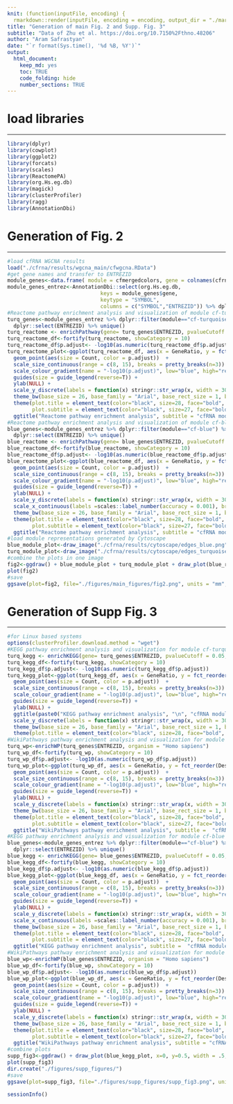 ```yaml
---
knit: (function(inputFile, encoding) {
  rmarkdown::render(inputFile, encoding = encoding, output_dir = "./markdown_results") })
title: "Generation of main Fig. 2 and Supp. Fig. 3"
subtitle: "Data of Zhu et al. https://doi.org/10.7150%2Fthno.48206"
author: "Aram Safrastyan"
date: "`r format(Sys.time(), '%d %B, %Y')`"
output:
  html_document: 
    keep_md: yes
    toc: TRUE
    code_folding: hide
    number_sections: TRUE
---
```


<style type="text/css">
.main-container {
  max-width: 1500px;
  margin-left: auto;
  margin-right: auto;
}
</style>

# load libraries
***

```r
library(dplyr)
library(cowplot)
library(ggplot2)
library(forcats)
library(scales)
library(ReactomePA)
library(org.Hs.eg.db)
library(magick)
library(clusterProfiler)
library(ragg)
library(AnnotationDbi)
```

# Generation of Fig. 2
***

```r
#load cfRNA WGCNA results
load("./cfrna/results/wgcna_main/cfwgcna.RData")
#get gene names and transfer to ENTREZID
module_genes<-data.frame( module = cfmergedcolors, gene = colnames(cfrna_wgcna_input)) 
module_genes_entrez<-AnnotationDbi::select(org.Hs.eg.db,
                              keys = module_genes$gene,
                              keytype = "SYMBOL",
                              columns = c("SYMBOL","ENTREZID")) %>% dplyr::left_join(module_genes,by=c("SYMBOL"="gene"))
#Reactome pathway enrichment analysis and visualization of module cf-turquoise
turq_genes<-module_genes_entrez %>% dplyr::filter(module=="cf-turquoise") %>% na.omit() %>%
  dplyr::select(ENTREZID) %>% unique()
turq_reactome <- enrichPathway(gene= turq_genes$ENTREZID, pvalueCutoff = 0.05)
turq_reactome_df<-fortify(turq_reactome, showCategory = 10) 
turq_reactome_df$p.adjust<- -log10(as.numeric(turq_reactome_df$p.adjust))
turq_reactome_plot<-ggplot(turq_reactome_df, aes(x = GeneRatio, y = fct_reorder(Description, GeneRatio))) +  
  geom_point(aes(size = Count, color = p.adjust))  +  
  scale_size_continuous(range = c(8, 15), breaks = pretty_breaks(n=3)) + 
  scale_colour_gradient(name = "-log10(p.adjust)", low="blue", high="red",  breaks=scales::extended_breaks()) + 
  guides(size = guide_legend(reverse=T)) + 
  ylab(NULL) +  
  scale_y_discrete(labels = function(x) stringr::str_wrap(x, width = 30))  +   
  theme_bw(base_size = 26, base_family = "Arial", base_rect_size = 1, base_line_size = 1) +
  theme(plot.title = element_text(color="black", size=28, face="bold", hjust = 0.5),
        plot.subtitle = element_text(color="black", size=27, face="bold", hjust = 0.5)) +
  ggtitle("Reactome pathway enrichment analysis", subtitle = "cfRNA module cf-turquoise")
#Reactome pathway enrichment analysis and visualization of module cf-blue
blue_genes<-module_genes_entrez %>% dplyr::filter(module=="cf-blue") %>% na.omit() %>%
  dplyr::select(ENTREZID) %>% unique()
blue_reactome <- enrichPathway(gene= blue_genes$ENTREZID, pvalueCutoff = 0.05)
blue_reactome_df<-fortify(blue_reactome, showCategory = 10) 
blue_reactome_df$p.adjust<- -log10(as.numeric(blue_reactome_df$p.adjust))
blue_reactome_plot<-ggplot(blue_reactome_df, aes(x = GeneRatio, y = fct_reorder(Description, GeneRatio))) +  
  geom_point(aes(size = Count, color = p.adjust))  +  
  scale_size_continuous(range = c(8, 15), breaks = pretty_breaks(n=3)) + 
  scale_colour_gradient(name = "-log10(p.adjust)", low="blue", high="red",  breaks=scales::extended_breaks()) +   
  guides(size = guide_legend(reverse=T)) + 
  ylab(NULL) + 
  scale_y_discrete(labels = function(x) stringr::str_wrap(x, width = 30))  + 
  scale_x_continuous(labels =scales::label_number(accuracy = 0.001), breaks = scales::extended_breaks(n=3)) +   
  theme_bw(base_size = 26, base_family = "Arial", base_rect_size = 1, base_line_size = 1) + 
  theme(plot.title = element_text(color="black", size=28, face="bold", hjust = 0.5),
        plot.subtitle = element_text(color="black", size=27, face="bold", hjust = 0.5)) +
  ggtitle("Reactome pathway enrichment analysis", subtitle = "cfRNA module cf-blue")
#load module representations generated by Cytoscape
blue_module_plot<-draw_image("./cfrna/results/cytoscape/edges_blue.png", width=.5, height=1, x=0, y=0.25, scale = 1.5) 
turq_module_plot<-draw_image("./cfrna/results/cytoscape/edges_turquoise.png", width=.5, height=1, x=0.5, y=0.25, scale=1.5) 
#combine the plots in one image
fig2<-ggdraw() + blue_module_plot + turq_module_plot + draw_plot(blue_reactome_plot, x=0, y=0, width = .5, height=.5) + draw_plot(turq_reactome_plot, x=0.5, y=0, width = .5, height=.5) +  draw_plot_label(label = c("A", "B", "C", "D"), size = 42, x = c(0, 0.5, 0, 0.5), y = c(1, 1, 0.5, 0.5), family = "Arial") + draw_label("Network visualization", size=28, x=0.27, y=0.98, fontface = 'bold', fontfamily = "Arial") + draw_label("cfRNA module cf-blue", size=27, x=0.27, y=0.96, fontface = 'bold', fontfamily = "Arial") + draw_label("Network visualization", size=28, x=0.77, y=0.98, fontface = 'bold', fontfamily = "Arial") + draw_label("cfRNA module cf-turquoise", size=27, x=0.77, y=0.96, fontface = 'bold', fontfamily = "Arial") 
plot(fig2)
#save
ggsave(plot=fig2, file="./figures/main_figures/fig2.png", units = "mm", device = ragg::agg_png, height=150, width=180, scaling = 0.3, limitsize = FALSE)
```

# Generation of Supp Fig. 3
***

```r
#for Linux based systems
options(clusterProfiler.download.method = "wget")
#KEGG pathway enrichment analysis and visualization for module cf-turquoise
turq_kegg <- enrichKEGG(gene= turq_genes$ENTREZID, pvalueCutoff = 0.05, organism = 'hsa')
turq_kegg_df<-fortify(turq_kegg, showCategory = 10) 
turq_kegg_df$p.adjust<- -log10(as.numeric(turq_kegg_df$p.adjust))
turq_kegg_plot<-ggplot(turq_kegg_df, aes(x = GeneRatio, y = fct_reorder(Description, GeneRatio))) +  
  geom_point(aes(size = Count, color = p.adjust))  +  
  scale_size_continuous(range = c(8, 15), breaks = pretty_breaks(n=3)) + 
  scale_colour_gradient(name = "-log10(p.adjust)", low="blue", high="red",  breaks=scales::extended_breaks()) +   
  guides(size = guide_legend(reverse=T)) + 
  ylab(NULL) + 
  ggtitle(paste0("KEGG pathway enrichment analysis", "\n", "cfRNA module cf-turquoise")) +  
  scale_y_discrete(labels = function(x) stringr::str_wrap(x, width = 30))  +   
  theme_bw(base_size = 26, base_family = "Arial", base_rect_size = 1, base_line_size = 1) + 
  theme(plot.title = element_text(color="black", size=28, face="bold", hjust = 0.5))
#WikiPathways pathway enrichment analysis and visualization for module cf-turquoise
turq_wp<-enrichWP(turq_genes$ENTREZID, organism = "Homo sapiens") 
turq_wp_df<-fortify(turq_wp, showCategory = 10) 
turq_wp_df$p.adjust<- -log10(as.numeric(turq_wp_df$p.adjust))
turq_wp_plot<-ggplot(turq_wp_df, aes(x = GeneRatio, y = fct_reorder(Description, GeneRatio))) +  
  geom_point(aes(size = Count, color = p.adjust))  +  
  scale_size_continuous(range = c(8, 15), breaks = pretty_breaks(n=3)) + 
  scale_colour_gradient(name = "-log10(p.adjust)", low="blue", high="red",  breaks=scales::extended_breaks()) +  
  guides(size = guide_legend(reverse=T)) + 
  ylab(NULL) + 
  scale_y_discrete(labels = function(x) stringr::str_wrap(x, width = 30))  +   
  theme_bw(base_size = 26, base_family = "Arial", base_rect_size = 1, base_line_size = 1) +
  theme(plot.title = element_text(color="black", size=28, face="bold", hjust = 0.5),
        plot.subtitle = element_text(color="black", size=27, face="bold", hjust = 0.5)) +
  ggtitle("WikiPathways pathway enrichment analysis", subtitle =  "cfRNA module cf-turquoise")
#KEGG pathway enrichment analysis and visualization for module cf-blue
blue_genes<-module_genes_entrez %>% dplyr::filter(module=="cf-blue") %>% na.omit() %>%
  dplyr::select(ENTREZID) %>% unique()
blue_kegg <- enrichKEGG(gene= blue_genes$ENTREZID, pvalueCutoff = 0.05, organism = "hsa")
blue_kegg_df<-fortify(blue_kegg, showCategory = 10) 
blue_kegg_df$p.adjust<- -log10(as.numeric(blue_kegg_df$p.adjust))
blue_kegg_plot<-ggplot(blue_kegg_df, aes(x = GeneRatio, y = fct_reorder(Description, GeneRatio))) +  
  geom_point(aes(size = Count, color = p.adjust))  +  
  scale_size_continuous(range = c(8, 15), breaks = pretty_breaks(n=3)) + 
  scale_colour_gradient(name = "-log10(p.adjust)", low="blue", high="red",  breaks=scales::extended_breaks()) +   
  guides(size = guide_legend(reverse=T)) + 
  ylab(NULL) + 
  scale_y_discrete(labels = function(x) stringr::str_wrap(x, width = 30))  + 
  scale_x_continuous(labels =scales::label_number(accuracy = 0.001), breaks = scales::extended_breaks(n=3)) +   
  theme_bw(base_size = 26, base_family = "Arial", base_rect_size = 1, base_line_size = 1) +
  theme(plot.title = element_text(color="black", size=28, face="bold", hjust = 0.5),
        plot.subtitle = element_text(color="black", size=27, face="bold", hjust = 0.5)) +
  ggtitle("KEGG pathway enrichment analysis", subtitle =  "cfRNA module cf-blue") 
#WikiPathways pathway enrichment analysis and visualization for module cf-blue
blue_wp<-enrichWP(blue_genes$ENTREZID, organism = "Homo sapiens") 
blue_wp_df<-fortify(blue_wp, showCategory = 10) 
blue_wp_df$p.adjust<- -log10(as.numeric(blue_wp_df$p.adjust))
blue_wp_plot<-ggplot(blue_wp_df, aes(x = GeneRatio, y = fct_reorder(Description, GeneRatio))) +  
  geom_point(aes(size = Count, color = p.adjust))  +  
  scale_size_continuous(range = c(8, 15), breaks = pretty_breaks(n=3)) + 
  scale_colour_gradient(name = "-log10(p.adjust)", low="blue", high="red",  breaks=scales::extended_breaks()) +   
  guides(size = guide_legend(reverse=T)) + 
  ylab(NULL) + 
  scale_y_discrete(labels = function(x) stringr::str_wrap(x, width = 30))  +   
  theme_bw(base_size = 26, base_family = "Arial", base_rect_size = 1, base_line_size = 1) + 
  theme(plot.title = element_text(color="black", size=28, face="bold", hjust = 0.5),
        plot.subtitle = element_text(color="black", size=27, face="bold", hjust = 0.5)) +
  ggtitle("WikiPathways pathway enrichment analysis", subtitle = "cfRNA module cf-blue") 
#combine plots
supp_fig3<-ggdraw() + draw_plot(blue_kegg_plot, x=0, y=0.5, width = .5, height=.5) + draw_plot(blue_wp_plot, x=0.5, y=0.5, width = .5, height=.5) + draw_plot(turq_kegg_plot, x=0, y=0, width = .5, height=.5) + draw_plot(turq_wp_plot, x=0.5, y=0, width = .5, height=.5) +  draw_plot_label(label = c("A", "B", "C", "D"), size = 42, x = c(0, 0.5, 0, 0.5), y = c(1, 1, 0.5, 0.5), family = "Arial")  
plot(supp_fig3)
dir.create("./figures/supp_figures/")
#save
ggsave(plot=supp_fig3, file="./figures/supp_figures/supp_fig3.png", units = "mm", device = ragg::agg_png, height=150, width=180, scaling = 0.3, limitsize = FALSE)
```

```r
sessionInfo()
```
